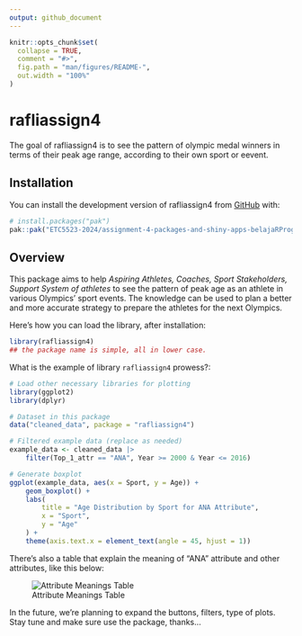 ```yaml
---
output: github_document
---
```


<!-- README.md is generated from README.Rmd. Please edit that file -->

```r
knitr::opts_chunk$set(
  collapse = TRUE,
  comment = "#>",
  fig.path = "man/figures/README-",
  out.width = "100%"
)
```

# rafliassign4

<!-- badges: start -->
<!-- badges: end -->

The goal of rafliassign4 is to see the pattern of olympic medal winners in terms of their peak age range, according to their own sport or eevent.

## Installation

You can install the development version of rafliassign4 from [GitHub](https://github.com/) with:

``` r
# install.packages("pak")
pak::pak("ETC5523-2024/assignment-4-packages-and-shiny-apps-belajaRProgramming0")
```

## Overview

This package aims to help _Aspiring Athletes,_ _Coaches,_ _Sport Stakeholders,_ _Support System of athletes_ to see the pattern of peak age as an athlete in various Olympics' sport events. The knowledge can be used to plan a better and more accurate strategy to prepare the athletes for the next Olympics.

Here's how you can load the library, after installation:

```r
library(rafliassign4)
## the package name is simple, all in lower case.
```

What is the example of library `rafliassign4` prowess?:

```r
# Load other necessary libraries for plotting
library(ggplot2)
library(dplyr)

# Dataset in this package
data("cleaned_data", package = "rafliassign4")

# Filtered example data (replace as needed)
example_data <- cleaned_data |>
    filter(Top_1_attr == "ANA", Year >= 2000 & Year <= 2016)

# Generate boxplot
ggplot(example_data, aes(x = Sport, y = Age)) +
    geom_boxplot() +
    labs(
        title = "Age Distribution by Sport for ANA Attribute",
        x = "Sport", 
        y = "Age"
    ) +
    theme(axis.text.x = element_text(angle = 45, hjust = 1))

```


There's also a table that explain the meaning of "ANA" attribute and other attributes, like this below:

![Attribute Meanings Table](tablepicture.PNG)

In the future, we're planning to expand the buttons, filters, type of plots. Stay tune and make sure use the package, thanks...

